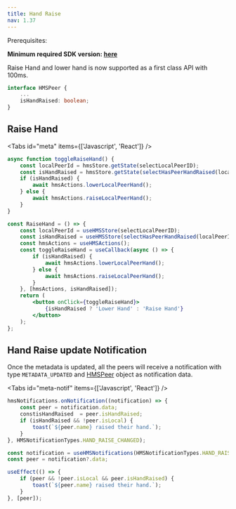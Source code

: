 ```yaml
---
title: Hand Raise
nav: 1.37
---
```


Prerequisites:

**Minimum required SDK version: [here](../../changelog/release-notes#2023-09-22)**

Raise Hand and lower hand is now supported as a first class API with 100ms.

```ts
interface HMSPeer {
    ...
    isHandRaised: boolean;
}
```

## Raise Hand

<Tabs id="meta" items={['Javascript', 'React']} />

<Tab id='meta-0'>

```js
async function toggleRaiseHand() {
    const localPeerId = hmsStore.getState(selectLocalPeerID);
    const isHandRaised = hmsStore.getState(selectHasPeerHandRaised(localPeerId));
    if (isHandRaised) {
        await hmsActions.lowerLocalPeerHand();
    } else {
        await hmsActions.raiseLocalPeerHand();
    }
}
```

</Tab>

<Tab id='meta-1'>

```jsx
const RaiseHand = () => {
    const localPeerId = useHMSStore(selectLocalPeerID);
    const isHandRaised = useHMSStore(selectHasPeerHandRaised(localPeerId));
    const hmsActions = useHMSActions();
    const toggleRaiseHand = useCallback(async () => {
        if (isHandRaised) {
            await hmsActions.lowerLocalPeerHand();
        } else {
            await hmsActions.raiseLocalPeerHand();
        }
    }, [hmsActions, isHandRaised]);
    return (
        <button onClick={toggleRaiseHand}>
            {isHandRaised ? 'Lower Hand' : 'Raise Hand'}
        </button>
    );
};
```

</Tab>

## Hand Raise update Notification

Once the metadata is updated, all the peers will receive a notification
with type `METADATA_UPDATED` and [HMSPeer](/api-reference/javascript/v2/interfaces/HMSPeer)
object as notification data.

<Tabs id="meta-notif" items={['Javascript', 'React']} />

<Tab id='meta-notif-0'>

```js
hmsNotifications.onNotification((notification) => {
    const peer = notification.data;
    constisHandRaised  = peer.isHandRaised;
    if (isHandRaised && !peer.isLocal) {
        toast(`${peer.name} raised their hand.`);
    }
}, HMSNotificationTypes.HAND_RAISE_CHANGED);
```

</Tab>

<Tab id='meta-notif-1'>

```jsx
const notification = useHMSNotifications(HMSNotificationTypes.HAND_RAISE_CHANGED);
const peer = notification?.data;

useEffect(() => {
    if (peer && !peer.isLocal && peer.isHandRaised) {
        toast(`${peer.name} raised their hand.`);
    }
}, [peer]);
```

</Tab>

